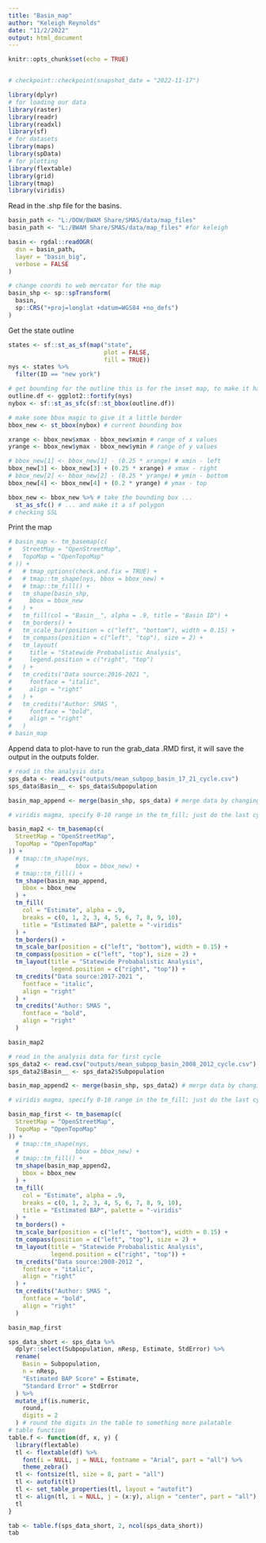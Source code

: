 ```yaml
---
title: "Basin_map"
author: "Keleigh Reynolds"
date: "11/2/2022"
output: html_document
---
```


```r
knitr::opts_chunk$set(echo = TRUE)


# checkpoint::checkpoint(snapshot_date = "2022-11-17")

library(dplyr)
# for loading our data
library(raster)
library(readr)
library(readxl)
library(sf)
# for datasets
library(maps)
library(spData)
# for plotting
library(flextable)
library(grid)
library(tmap)
library(viridis)
```

Read in the .shp file for the basins.

```r
basin_path <- "L:/DOW/BWAM Share/SMAS/data/map_files"
basin_path <- "L:/BWAM Share/SMAS/data/map_files" #for keleigh

basin <- rgdal::readOGR(
  dsn = basin_path,
  layer = "basin_big",
  verbose = FALSE
)

# change coords to web mercator for the map
basin_shp <- sp::spTransform(
  basin,
  sp::CRS("+proj=longlat +datum=WGS84 +no_defs")
)
```

Get the state outline

```r
states <- sf::st_as_sf(map("state",
                           plot = FALSE,
                           fill = TRUE))
nys <- states %>%
  filter(ID == "new york")

# get bounding for the outline this is for the inset map, to make it have a border
outline.df <- ggplot2::fortify(nys)
nybox <- sf::st_as_sfc(sf::st_bbox(outline.df))

# make some bbox magic to give it a little border
bbox_new <- st_bbox(nybox) # current bounding box

xrange <- bbox_new$xmax - bbox_new$xmin # range of x values
yrange <- bbox_new$ymax - bbox_new$ymin # range of y values

# bbox_new[1] <- bbox_new[1] - (0.25 * xrange) # xmin - left
bbox_new[3] <- bbox_new[3] + (0.25 * xrange) # xmax - right
# bbox_new[2] <- bbox_new[2] - (0.25 * yrange) # ymin - bottom
bbox_new[4] <- bbox_new[4] + (0.2 * yrange) # ymax - top

bbox_new <- bbox_new %>% # take the bounding box ...
  st_as_sfc() # ... and make it a sf polygon
# checking SSL
```

Print the map

```r
# basin_map <- tm_basemap(c(
#   StreetMap = "OpenStreetMap",
#   TopoMap = "OpenTopoMap"
# )) +
#   # tmap_options(check.and.fix = TRUE) +
#   # tmap::tm_shape(nys, bbox = bbox_new) +
#   # tmap::tm_fill() +
#   tm_shape(basin_shp,
#     bbox = bbox_new
#   ) +
#   tm_fill(col = "Basin__", alpha = .9, title = "Basin ID") +
#   tm_borders() +
#   tm_scale_bar(position = c("left", "bottom"), width = 0.15) +
#   tm_compass(position = c("left", "top"), size = 2) +
#   tm_layout(
#     title = "Statewide Probabalistic Analysis",
#     legend.position = c("right", "top")
#   ) +
#   tm_credits("Data source:2016-2021 ",
#     fontface = "italic",
#     align = "right"
#   ) +
#   tm_credits("Author: SMAS ",
#     fontface = "bold",
#     align = "right"
#   )
# basin_map
```
 Append data to plot-have to run the grab_data .RMD first, it will save the output in the outputs folder.
 
```r

# read in the analysis data
sps_data <- read.csv("outputs/mean_subpop_basin_17_21_cycle.csv")
sps_data$Basin__ <- sps_data$Subpopulation

basin_map_append <- merge(basin_shp, sps_data) # merge data by changing the subpopulation name
```


```r

# viridis magma, specify 0-10 range in the tm_fill; just do the last cycle for the analysis-look this up to see how we do trend analysis-just do last 5

basin_map2 <- tm_basemap(c(
  StreetMap = "OpenStreetMap",
  TopoMap = "OpenTopoMap"
)) +
  # tmap::tm_shape(nys,
  #                bbox = bbox_new) +
  # tmap::tm_fill() +
  tm_shape(basin_map_append,
    bbox = bbox_new
  ) +
  tm_fill(
    col = "Estimate", alpha = .9,
    breaks = c(0, 1, 2, 3, 4, 5, 6, 7, 8, 9, 10),
    title = "Estimated BAP", palette = "-viridis"
  ) +
  tm_borders() +
  tm_scale_bar(position = c("left", "bottom"), width = 0.15) +
  tm_compass(position = c("left", "top"), size = 2) +
  tm_layout(title = "Statewide Probabalistic Analysis",
            legend.position = c("right", "top")) +
  tm_credits("Data source:2017-2021 ",
    fontface = "italic",
    align = "right"
  ) +
  tm_credits("Author: SMAS ",
    fontface = "bold",
    align = "right"
  )

basin_map2
```

```r

# read in the analysis data for first cycle
sps_data2 <- read.csv("outputs/mean_subpop_basin_2008_2012_cycle.csv")
sps_data2$Basin__ <- sps_data2$Subpopulation

basin_map_append2 <- merge(basin_shp, sps_data2) # merge data by changing the subpopulation name
```


```r

# viridis magma, specify 0-10 range in the tm_fill; just do the last cycle for the analysis-look this up to see how we do trend analysis-just do last 5

basin_map_first <- tm_basemap(c(
  StreetMap = "OpenStreetMap",
  TopoMap = "OpenTopoMap"
)) +
  # tmap::tm_shape(nys,
  #                bbox = bbox_new) +
  # tmap::tm_fill() +
  tm_shape(basin_map_append2,
    bbox = bbox_new
  ) +
  tm_fill(
    col = "Estimate", alpha = .9,
    breaks = c(0, 1, 2, 3, 4, 5, 6, 7, 8, 9, 10),
    title = "Estimated BAP", palette = "-viridis"
  ) +
  tm_borders() +
  tm_scale_bar(position = c("left", "bottom"), width = 0.15) +
  tm_compass(position = c("left", "top"), size = 2) +
  tm_layout(title = "Statewide Probabalistic Analysis",
            legend.position = c("right", "top")) +
  tm_credits("Data source:2008-2012 ",
    fontface = "italic",
    align = "right"
  ) +
  tm_credits("Author: SMAS ",
    fontface = "bold",
    align = "right"
  )

basin_map_first
```

```r

sps_data_short <- sps_data %>%
  dplyr::select(Subpopulation, nResp, Estimate, StdError) %>%
  rename(
    Basin = Subpopulation,
    n = nResp,
    "Estimated BAP Score" = Estimate,
    "Standard Error" = StdError
  ) %>%
  mutate_if(is.numeric,
    round,
    digits = 2
  ) # round the digits in the table to something more palatable
# table function
table.f <- function(df, x, y) {
  library(flextable)
  tl <- flextable(df) %>%
    font(i = NULL, j = NULL, fontname = "Arial", part = "all") %>%
    theme_zebra()
  tl <- fontsize(tl, size = 8, part = "all")
  tl <- autofit(tl)
  tl <- set_table_properties(tl, layout = "autofit")
  tl <- align(tl, i = NULL, j = (x:y), align = "center", part = "all")
  tl
}

tab <- table.f(sps_data_short, 2, ncol(sps_data_short))
tab

```




